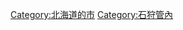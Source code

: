 {{Commonscat|Ebetsu, Hokkaido}}
{{Catmore}}

{{DEFAULTSORT:Ebetsu-shi}}
[[Category:北海道的市|Category:北海道的市]]
[[Category:石狩管內|Category:石狩管內]]